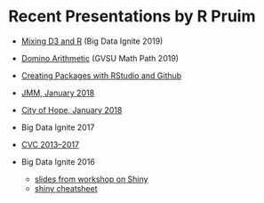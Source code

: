 # Recent Presentations by R Pruim

  * [Mixing D3 and R](D3/BDI2019/BDI2019-slides.html) (Big Data Ignite 2019)

  * [Domino Arithmetic](domino-arithmetic/domino-arithmetic-slides.html) (GVSU Math Path 2019)
  
  * [Creating Packages with RStudio and Github](R-Packages/R-packages-slides.html)
  
  * [JMM, January 2018](jmm-2018)
  
  * [City of Hope, January 2018](city-of-hope-2018)
 
  * Big Data Ignite 2017
  
  * [CVC 2013--2017](http://cvc.mosaic-web.org/)
  
  * Big Data Ignite 2016
 
    * [slides from workshop on Shiny](bigdataignite2016/shiny/04-Shiny.pdf)
    * [shiny cheatsheet](https://www.rstudio.com/wp-content/uploads/2015/02/shiny-cheatsheet.pdf)
    
  